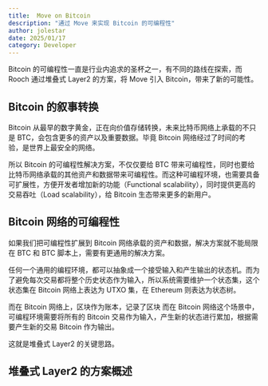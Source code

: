 ```yaml
---
title:  Move on Bitcoin
description: "通过 Move 来实现 Bitcoin 的可编程性"
author: jolestar
date: 2025/01/17
category: Developer
---
```


Bitcoin 的可编程性一直是行业内追求的圣杯之一，有不同的路线在探索，而 Rooch 通过堆叠式 Layer2 的方案，将 Move 引入 Bitcoin，带来了新的可能性。

## Bitcoin 的叙事转换

Bitcoin 从最早的数字黄金，正在向价值存储转换，未来比特币网络上承载的不只是 BTC，会包含更多的资产以及重要数据。毕竟 Bitcoin 网络经过了时间的考验，是世界上最安全的网络。

所以 Bitcoin 的可编程性解决方案，不仅仅要给 BTC 带来可编程性，同时也要给比特币网络承载的其他资产和数据带来可编程性。而这种可编程环境，也需要具备可扩展性，方便开发者增加新的功能（Functional scalability），同时提供更高的交易吞吐（Load scalability），给 Bitcoin 生态带来更多的新用户。

## Bitcoin 网络的可编程性

如果我们把可编程性扩展到 Bitcoin 网络承载的资产和数据，解决方案就不能局限在 BTC 和 BTC 脚本上，需要有更通用的解决方案。

任何一个通用的编程环境，都可以抽象成一个接受输入和产生输出的状态机。而为了避免每次交易都将整个历史状态作为输入，所以系统需要维护一个状态集，这个状态集在 Bitcoin 网络上表达为 UTXO 集，在 Ethereum 则表达为状态树。



而在 Bitcoin 网络上，区块作为账本，记录了区块
而在 Bitcoin 网络这个场景中，可编程环境需要将所有的 Bitcoin 交易作为输入，产生新的状态进行累加，根据需要产生新的交易 Bitcoin 作为输出。

这就是堆叠式 Layer2 的关键思路。

## 堆叠式 Layer2 的方案概述




